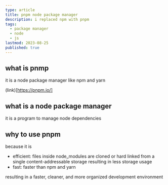 ```yaml
---
type: article
title: pnpm node package manager
description: i replaced npm with pnpm
tags:
  - package manager
  - node
  - js
lastmod: 2023-08-25
published: true
---
```


## what is pnmp

it is a node package manager like npm and yarn

(link)[https://pnpm.io/]

## what is a node package manager

it is a program to manage node dependencies

## why to use pnpm

because it is 
  - efficient: files inside node_modules are cloned or hard linked from a single content-addressable storage resulting in less storage usage
  - fast: faster than npm and yarn

resulting in a faster, cleaner, and more organized development environment
